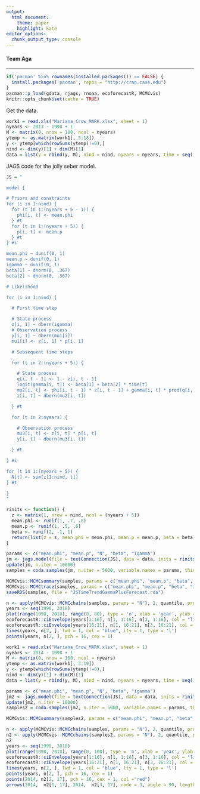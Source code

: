 ```yaml
---
output: 
  html_document:
    theme: paper
    highlight: kate
editor_options: 
  chunk_output_type: console
---
```


#### Team Aga
- - -

```r
if('pacman' %in% rownames(installed.packages()) == FALSE) {
  install.packages('pacman', repos = "http://cran.case.edu")
}
pacman::p_load(gdata, rjags, rnoaa, ecoforecastR, MCMCvis)
knitr::opts_chunk$set(cache = TRUE)
```

Get the data.

```r
work1 = read.xls("Mariana_Crow_MARK.xlsx", sheet = 1)
nyears <- 2013 - 1998 + 1
M <- matrix(0, nrow = 100, ncol = nyears)
ytemp <- as.matrix(work1[, 3:18])
y <- ytemp[which(rowSums(ytemp)!=0),] 
nind <- dim(y)[1] + dim(M)[1]
data = list(y = rbind(y, M), nind = nind, nyears = nyears, time = seq(1:(nyears + 5)))
```

JAGS code for the jolly seber model.

```r
JS = "

model {

# Priors and constraints
for (i in 1:nind) {
  for (t in 1:(nyears + 5 - 1)) {
    phi[i, t] <- mean.phi
  } #t
  for (t in 1:(nyears + 5)) {
    p[i, t] <- mean.p
  } #t
} #i

mean.phi ~ dunif(0, 1)
mean.p ~ dunif(0, 1) 
igamma ~ dunif(0, 1)
beta[1] ~ dnorm(0, .367)
beta[2] ~ dnorm(0, .367)

# Likelihood 

for (i in 1:nind) {

  # First time step

  # State process
  z[i, 1] ~ dbern(igamma)
  # Observation process 
  y[i, 1] ~ dbern(mu1[i])
  mu1[i] <- z[i, 1] * p[i, 1] 

  # Subsequent time steps

  for (t in 2:(nyears + 5)) {

    # State process
    q[i, t - 1] <- 1 - z[i, t - 1]
    logit(gamma[i, t]) <- beta[1] + beta[2] * time[t]
    mu2[i, t] <- phi[i, t - 1] * z[i, t - 1] + gamma[i, t] * prod(q[i, 1:(t - 1)])
    z[i, t] ~ dbern(mu2[i, t])

  } #t

  for (t in 2:nyears) {

    # Observation process
    mu3[i, t] <- z[i, t] * p[i, t]
    y[i, t] ~ dbern(mu3[i, t])

  } #t

} #i

for (t in 1:(nyears + 5)) {
  N[t] <- sum(z[1:nind, t])
} #t

}
"
```

```r
rinits <- function() {
  z <- matrix(1, nrow = nind, ncol = (nyears + 5))
  mean.phi <- runif(1, .7, .8)
  mean.p <- runif(1, .5, .6)
  beta <- runif(2, -1, 1)
  return(list(z = z, mean.phi = mean.phi, mean.p = mean.p, beta = beta))
}
```

```r
params <- c("mean.phi", "mean.p", "N", "beta", "igamma")
jm <- jags.model(file = textConnection(JS), data = data, inits = rinits(), n.chains = 3, n.adapt = 1000)
update(jm, n.iter = 10000)
samples = coda.samples(jm, n.iter = 5000, variable.names = params, thin = 1)
```

```r
MCMCvis::MCMCsummary(samples, params = c("mean.phi", "mean.p", "beta", "igamma"), n.eff = TRUE)
MCMCvis::MCMCtrace(samples, params = c("mean.phi", "mean.p", "beta", "igamma"), pdf = F)
saveRDS(samples, file = "JSTimeTrendGammaPlusForecast.rda")
```

```r
n <- apply(MCMCvis::MCMCchains(samples, params = "N"), 2, quantile, probs = c(.025, .5, .975))
years <- seq(1998, 2018)
plot(range(1998, 2018), range(0, 80), type = 'n', xlab = 'year', ylab = 'crows')
ecoforecastR::ciEnvelope(years[1:16], n[1, 1:16], n[3, 1:16], col = "lightBlue")
ecoforecastR::ciEnvelope(years[16:21], n[1, 16:21], n[3, 16:21], col = "lightgreen")
lines(years, n[2, ], lwd = 1, col = "blue", lty = 1, type = 'l')
points(years, n[2, ], pch = 16, cex = 1)
```

```r
work1 = read.xls("Mariana_Crow_MARK.xlsx", sheet = 1)
nyears <- 2014 - 1998 + 1
M <- matrix(0, nrow = 100, ncol = nyears)
ytemp <- as.matrix(work1[, 3:19])
y <- ytemp[which(rowSums(ytemp)!=0),] 
nind <- dim(y)[1] + dim(M)[1]
data = list(y = rbind(y, M), nind = nind, nyears = nyears, time = seq(1:(nyears + 5)))
```

```r
params <- c("mean.phi", "mean.p", "N", "beta", "igamma")
jm2 <- jags.model(file = textConnection(JS), data = data, inits = rinits(), n.chains = 3, n.adapt = 1000)
update(jm2, n.iter = 10000)
samples2 = coda.samples(jm2, n.iter = 5000, variable.names = params, thin = 1)
```

```r
MCMCvis::MCMCsummary(samples2, params = c("mean.phi", "mean.p", "beta", "igamma"), n.eff = TRUE)
```

```r
n <- apply(MCMCvis::MCMCchains(samples, params = "N"), 2, quantile, probs = c(.025, .5, .975))
n2 <- apply(MCMCvis::MCMCchains(samples2, params = "N"), 2, quantile, probs = c(.025, .5, .975))
n2
years <- seq(1998, 2018)
plot(range(1998, 2018), range(0, 100), type = 'n', xlab = 'year', ylab = 'crows')
ecoforecastR::ciEnvelope(years[1:16], n[1, 1:16], n[3, 1:16], col = "lightBlue")
ecoforecastR::ciEnvelope(years[16:21], n[1, 16:21], n[3, 16:21], col = "lightgreen")
lines(years, n[2, ], lwd = 1, col = "blue", lty = 1, type = 'l')
points(years, n[2, ], pch = 16, cex = 1)
points(2014, n2[2, 17], pch = 16, cex = 1, col ="red")
arrows(2014,  n2[1, 17], 2014,  n2[3, 17], code = 3, angle = 90, length = 0.05, col = "red")
```


